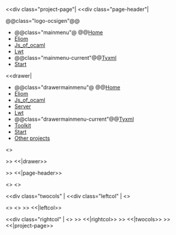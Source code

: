 <<div class="project-page"|
<<div class="page-header"|

@@class="logo-ocsigen"@@[[site:/|{{site:/img/ocsigen-white.svg|Ocsigen}}]]

*@@class="mainmenu"@ @@[[site:/|Home]]
*[[wiki("eliom"):|Eliom]]
*[[wiki("js_of_ocaml"):|Js_of_ocaml]]
*[[wiki("lwt"):|Lwt]]
*@@class="mainmenu-current"@@[[wiki("tyxml"):|Tyxml]]
*[[wiki("ocsigen-start"):|Start]]

<<drawer|

*@@class="drawermainmenu"@ @@[[site:/|Home]]
*[[wiki("eliom"):|Eliom]]
*[[wiki("js_of_ocaml"):|Js_of_ocaml]]
*[[wiki("ocsigenserver"):|Server]]
*[[wiki("lwt"):|Lwt]]
*@@class="drawermainmenu-current"@@[[wiki("tyxml"):|Tyxml]]
*[[wiki("ocsigen-toolkit"):|Toolkit]]
*[[wiki("ocsigen-start"):|Start]]
*[[site:/projects|Other projects]]

<<doctree>>


>> <<|drawer>>

>> <<|page-header>>

<<client-server-switch>>
<<reason-switch>>


<<div class="twocols" |
<<div class="leftcol" |
<<docversion>>

<<googlesearch>>
<<doctree>>
>> <<|leftcol>>

<<div class="rightcol" |
<<content>>
>> <<|rightcol>>
>> <<|twocols>>
>> <<|project-page>>
